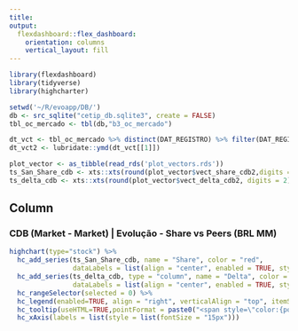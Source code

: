 ```yaml
---
title:
output: 
  flexdashboard::flex_dashboard:
    orientation: columns
    vertical_layout: fill
---
```


```r
library(flexdashboard)
library(tidyverse)
library(highcharter)

setwd('~/R/evoapp/DB/')
db <- src_sqlite("cetip_db.sqlite3", create = FALSE)
tbl_oc_mercado <- tbl(db,"b3_oc_mercado")

dt_vct <- tbl_oc_mercado %>% distinct(DAT_REGISTRO) %>% filter(DAT_REGISTRO >= '2016-12-02') %>% collect()
dt_vct2 <- lubridate::ymd(dt_vct[[1]])

plot_vector <- as_tibble(read_rds('plot_vectors.rds'))
ts_San_Share_cdb <- xts::xts(round(plot_vector$vect_share_cdb2,digits = 2),order.by = dt_vct2)
ts_delta_cdb <- xts::xts(round(plot_vector$vect_delta_cdb2, digits = 2),order.by = dt_vct2)

```

Column {data-width=650}
-----------------------------------------------------------------------

### CDB (Market - Market) | Evolução - Share vs Peers (BRL MM)

```r

highchart(type="stock") %>% 
  hc_add_series(ts_San_Share_cdb, name = "Share", color = "red",
                dataLabels = list(align = "center", enabled = TRUE, style = list(fontSize = "20px"))) %>% 
  hc_add_series(ts_delta_cdb, type = "column", name = "Delta", color = "gray",
                dataLabels = list(align = "center", enabled = TRUE, style = list(fontSize = "20px"))) %>% 
  hc_rangeSelector(selected = 0) %>% 
  hc_legend(enabled=TRUE, align = "right", verticalAlign = "top", itemStyle= list(fontSize = "15px")) %>% 
  hc_tooltip(useHTML=TRUE,pointFormat = paste0("<span style=\"color:{point.color}\">\u25CF</span>", "{series.name}: <b>{point.y:.2f}%</b><br/>")) %>% 
  hc_xAxis(labels = list(style = list(fontSize = "15px")))

```
